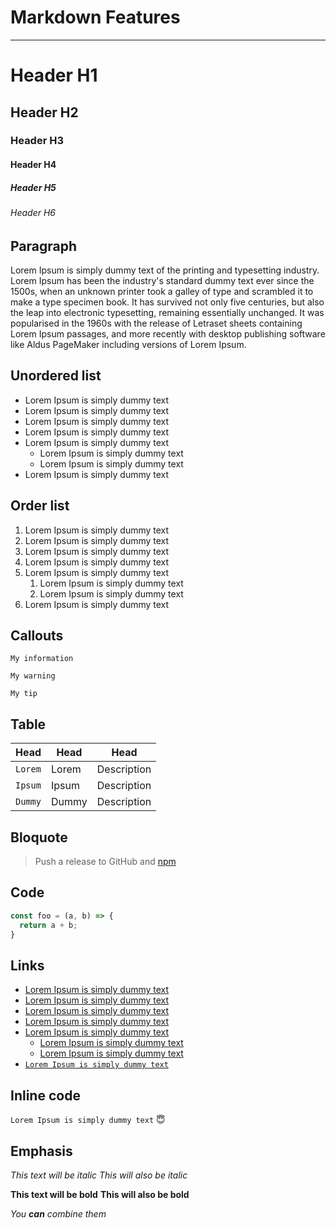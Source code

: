 # Markdown Features
___

# Header H1
## Header H2
### Header H3
#### Header H4
##### Header H5
###### Header H6

## Paragraph

Lorem Ipsum is simply dummy text of the printing and typesetting industry. Lorem Ipsum has been the industry's standard dummy text ever since the 1500s, when an unknown printer took a galley of type and scrambled it to make a type specimen book. It has survived not only five centuries, but also the leap into electronic typesetting, remaining essentially unchanged. It was popularised in the 1960s with the release of Letraset sheets containing Lorem Ipsum passages, and more recently with desktop publishing software like Aldus PageMaker including versions of Lorem Ipsum.

## Unordered list

- Lorem Ipsum is simply dummy text
- Lorem Ipsum is simply dummy text
- Lorem Ipsum is simply dummy text
- Lorem Ipsum is simply dummy text
- Lorem Ipsum is simply dummy text
    - Lorem Ipsum is simply dummy text
    - Lorem Ipsum is simply dummy text
- Lorem Ipsum is simply dummy text

## Order list

1. Lorem Ipsum is simply dummy text
2. Lorem Ipsum is simply dummy text
3. Lorem Ipsum is simply dummy text
4. Lorem Ipsum is simply dummy text
5. Lorem Ipsum is simply dummy text
    1. Lorem Ipsum is simply dummy text
    2. Lorem Ipsum is simply dummy text
6. Lorem Ipsum is simply dummy text

## Callouts

```info Information
My information
```

```warning Warning
My warning
```

```tip Tip
My tip
```


## Table


Head | Head | Head
--- | --- | ---
`Lorem` | Lorem | Description
`Ipsum` | Ipsum | Description
`Dummy` | Dummy | Description

## Bloquote

> Push a release to GitHub and [npm](s)

## Code

```js
const foo = (a, b) => {
  return a + b;
}
```

## Links

- [Lorem Ipsum is simply dummy text]()
- [Lorem Ipsum is simply dummy text]()
- [Lorem Ipsum is simply dummy text]()
- [Lorem Ipsum is simply dummy text]()
- [Lorem Ipsum is simply dummy text]()
    - [Lorem Ipsum is simply dummy text]()
    - [Lorem Ipsum is simply dummy text]()
- [`Lorem Ipsum is simply dummy text`]()


## Inline code

`Lorem Ipsum is simply dummy text` :innocent:

## Emphasis

*This text will be italic*
_This will also be italic_

**This text will be bold**
__This will also be bold__

_You **can** combine them_